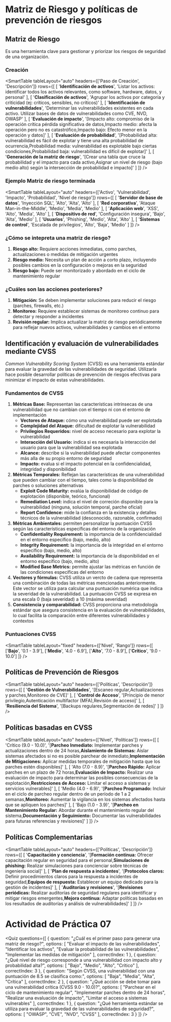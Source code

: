# Matriz de Riesgo y políticas de prevención de riesgos

## Matriz de Riesgo
Es una herramienta clave para gestionar y priorizar los riesgos de seguridad de una organización.

### Creación

<SmartTable
	tableLayout="auto"
	headers={['Paso de Creación', 'Descripción']}
	rows={[
		[
			'**Identificación de activos**',
			'Listar los activos: identificar todos los activos relevantes, como software, hardware, datos, y personal'
		],
		[
			'**Clasificación de activos**',
			'Agrupar los activos por categoría y criticidad (ej: críticos, sensibles, no críticos)'
		],
		[
			'**Identificación de vulnerabilidades**',
			'Determinar las vulnerabilidades existentes en cada activo. Utilizar bases de datos de vulnerabilidades como CVE, NVD, OWASP'
		],
		[
			'**Evaluación de impacto**',
			'[Impacto alto: compromiso de la operación crítica pérdida significativa de datos,Impacto medio: afecta la operación pero no es catastrófico,Impacto bajo: Efecto menor en la operación y datos]'
		],
		[
			'**Evaluación de probabilidad**',
			'[Probabilidad alta: vulnerabilidad es fácil de explotar y tiene una alta probabilidad de ocurrencia,Probabilidad media: vulnerabilidad es explotable bajo ciertas condiciones,Probabilidad baja: vulnerabilidad es difícil de explotar]'
		],
		[
			'**Generación de la matriz de riesgo**',
			'[Crear una tabla que cruce la probabilidad y el impacto para cada activo,Asignar un nivel de riesgo (bajo medio alto) según la intersección de probabilidad e impacto]'
		]
	]}
/>

### Ejemplo Matriz de riesgo terminada

<SmartTable
	tableLayout="auto"
	headers={['Activo', 'Vulnerabilidad', 'Impacto', 'Probabilidad', 'Nivel de riesgo']}
	rows={[
		[
			'**Servidor de base de datos**',
			'Inyección SQL',
			'Alto',
			'Alta',
			'Alto'
		],
		[
			'**Red corporativa**',
			'Ataque Man-in-the-Middle',
			'Medio',
			'Media',
			'Medio'
		],
		[
			'**Aplicación web**',
			'XSS',
			'Alto',
			'Media',
			'Alto'
		],
		[
			'**Dispositivo de red**',
			'Configuración insegura',
			'Bajo',
			'Alta',
			'Medio'
		],
		[
			'**Usuarios**',
			'Phishing',
			'Medio',
			'Alta',
			'Alto'
		],
		[
			'**Sistemas de control**',
			'Escalada de privilegios',
			'Alto',
			'Baja',
			'Medio'
		]
	]}
/>

### ¿Cómo se intepreta una matriz de riesgo?

1. **Riesgo alto:** Requiere acciones inmediatas, como parches, actualizaciones o medidas de mitigación urgentes
2. **Riesgo medio:** Necesita un plan de acción a corto plazo, incluyendo posibles cambios en la configuración o mejoras en la seguridad
3. **Riesgo bajo:** Puede ser monitorizado y abordado en el ciclo de mantenimiento regular

### ¿Cuáles son las acciones posteriores?

1. **Mitigación:** Se deben implementar soluciones para reducir el riesgo (parches, firewalls, etc.)
2. **Monitoreo:** Requiere establecer sistemas de monitoreo continuo para detectar y responder a incidentes
3. **Revisión regular:** Implica actualizar la matriz de riesgo periódicamente para reflejar nuevos activos, vulnerabilidades y cambios en el entorno

## Identificación y evaluación de vulnerabilidades mediante CVSS

*Common Vulnerability Scoring System* (CVSS) es una herramienta estándar para evaluar la gravedad de las vulnerabilidades de seguridad. Utilizarla hace posible desarrollar políticas de prevención de riesgos efectivas para minimizar el impacto de estas vulnerabilidades.

### Fundamentos de CVSS

1. **Métricas Base:** Representan las características intrínsecas de una vulnerabilidad que no cambian con el tiempo ni con el entorno de implementación
    - **Vectores de Ataque:** cómo una vulnerabilidad puede ser explotada
    - **Complejidad del Ataque:** dificultad de explotar la vulnerabilidad
    - **Privilegios Requeridos:** nivel de acceso necesario para explotar la vulnerabilidad
    - **Interacción del Usuario:** indica si es necesaria la interacción del usuario para que la vulnerabilidad sea explotada
    - **Alcance:** describe si la vulnerabilidad puede afectar componentes más alla de su propio entorno de seguridad
    - **Impacto:** evalua si el impacto potencial en la confidencialidad, integridad y disponibilidad
2. **Métricas Temporales:** Reflejan las características de una vulnerabilidad que pueden cambiar con el tiempo, tales como la disponibilidad de parches o soluciones alternativas
    - **Exploit Code Maturity:** evalúa la disponibilidad de código de explotación (disponible, teórico, funcional)
    - **Remediation Level:** indica el nivel de correción disponible para la vulnerabilidad (ninguna, solución temporal, parche oficial)
    - **Report Confidence:** mide la confianza en la existencia y detalles técnicos de la vulnerabilidad (desconocido, razonable, confirmado)
3. **Métricas Ambientales:** permiten personalizar la puntuación CVSS según las características específicas del entorno de la organización
    - **Confidentiality Requirement:** la importancia de la confidencialidad en el entorno específico (bajo, medio, alto)
    - **Integrity Requirement:** la importancia de la integridad en el entorno específico (bajo, medio, alto)
    - **Availability Requirement:** la importancia de la disponibilidad en el entorno específico (bajo, medio, alto)
    - **Modified Base Metrics:** permite ajustar las métricas en función de las condiciones específicas del entorno
4. **Vectores y fórmulas:** CVSS utiliza un vercto de cadena que representa una combinación de todas las métricas mencionadas anteriormente. Este vector se utiliza para calcular una puntuación numérica que indica la severidad de la vulnerabilidad. La puntuación CVSS se expresa en una escala 0 (baja severidad) a 10 (máxima severidad) 
5. **Consistencia y comparabilidad:** CVSS proporciona una metodología estándar que asegura consistencia en la evaluación de vulnerabilidades, lo cual facilita la comparación entre diferentes vulnerabilidades y contextos

### Puntuaciones CVSS

<SmartTable
	tableLayout="fixed"
	headers={['Nivel', 'Rango']}
	rows={[
		['**Bajo**', '0.1 - 3.9'],
		['**Medio**', '4.0 - 6.9'],
		['**Alto**', '7.0 - 8.9'],
		['**Crítico**', '9.0 - 10.0']
	]}
/>

## Políticas de Prevención de Riesgos

<SmartTable
	tableLayout="auto"
	headers={['Políticas', 'Descripción']}
	rows={[
		[
			'**Gestión de Vulnerabilidades**',
			'[Escaneo regular,Actualizaciones y parches,Monitoreo de CVE]'
		],
		[
			'**Control de Acceso**',
			'[Principio de menor privilegio,Autenticación multifactor (MFA),Revisión de acceso]'
		],
		[
			'**Resiliencia del Sistema**',
			'[Backups regulares,Segmentación de redes]'
		]
	]}
/>

## Políticas basadas en CVSS

<SmartTable
	tableLayout="auto"
	headers={['Nivel', 'Políticas']}
	rows={[
		[
			'Crítico (9.0 - 10.0)',
			'[**Parcheo Inmediato:** Implementar parches y actualizaciones dentro de 24 horas,**Aislamiento de Sistemas:** Aislar sistemas afectados si no es posible parchear de inmediato,**Implementación de Mitigaciones:** Aplicar medidas temporales de mitigación hasta que los parches estén disponibles]'
		],
		[
			'Alto (7.0 - 8.9)',
			'[**Parcheo Rápido:** Aplicar parches en un plazo de 72 horas,**Evaluación de Impacto:** Realizar una evaluación de impacto para determinar las posibles consecuencias de la explotación,**Restricciones de Acceso:** Limitar el acceso a sistemas y servicios vulnerables]'
		],
		[
			'Medio (4.0 - 6.9)',
			'[**Parcheo Programado:** Incluir en el ciclo de parcheo regular dentro de un período de 1 a 2 semanas,**Monitoreo:** Aumentar la vigilancia en los sistemas afectados hasta que se apliquen los parches]'
		],
		[
			'Bajo (1.0 - 3.9)',
			'[**Parcheo en Mantenimiento Regular:** Abordar durante el mantenimiento regular del sistema,**Documentación y Seguimiento:** Documentar las vulnerabilidades para futuras referencias y revisiones]'
		]
	]}
/>

## Políticas Complementarias

<SmartTable
	tableLayout="auto"
	headers={['Políticas', 'Descripción']}
	rows={[
		[
			'**Capacitación y conciencia**',
			'[**Formación continua:** Ofrecer capacitación regular en seguridad para el personal,**Simulaciones de phishing:** Realizar simulaciones para concienciar sobre técnicas de ingeniería social]'
		],
		[
			'**Plan de respuesta a incidentes**',
			'[**Protocolos claros:** Definir procedimientos claros para la respuesta a incidentes de seguridad,**Equipos de respuesta:** Establecer un equipo dedicado para la gestión de incidentes]'
		],
		[
			'**Auditorías y revisiones**',
			'[**Revisiones periódicas:** Realizar auditorías de seguridad regulares para identificar y mitigar riesgos emergentes,**Mejora continua:** Adaptar políticas basadas en los resultados de auditorías y análisis de vulnerabilidades]'
		]
	]}
/>

# Actividad de Práctica 07

<Quiz questions={[
    {
        question: "¿Cuál es el primer paso para generar una matriz de riesgo?",
        options: [
            "Evaluar el impacto de las vulnerabilidades",
            "Identificar los activos",
            "Evaluar la probabilidad de las vulnerabilidades",
            "Implementar las medidas de mitigación"
        ],
        correctIndex: 1
    },
        {
        question: "¿Qué nivel de riesgo corresponde a una vulnerabilidad con impacto alto y probabilidad alta?",
        options: [
            "Bajo",
            "Medio",
            "Alto",
            "Crítico"
        ],
        correctIndex: 3
    },
        {
        question: "Según CVSS, una vulnerabilidad con una puntuación de 8.5 se clasifica como:",
        options: [
            "Baja",
            "Media",
            "Alta",
            "Crítica"
        ],
        correctIndex: 2
    },
        {
        question: "¿Qué acción se debe tomar para una vulnerabilidad crítica (CVSS 9.0 - 10.0)?",
        options: [
            "Parchear en el ciclo de mantenimiento regular",
            "Implementar parches dentro de 24 horas",
            "Realizar una evaluación de impacto",
            "Limitar el acceso a sistemas vulnerables"
        ],
        correctIndex: 1
    },
        {
        question: "¿Qué herramienta estándar se utiliza para evaluar la gravedad de las vulnerabilidades de seguridad?",
        options: [
            "OWASP",
            "CVE",
            "NVD",
            "CVSS"
        ],
        correctIndex: 3
    }
]} />